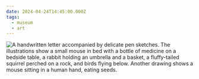 ```yaml
---
date: 2024-04-24T14:45:00.000Z
tags:
  - museum
  - art
---
```

![A handwritten letter accompanied by delicate pen sketches. The illustrations show a small mouse in bed with a bottle of medicine on a bedside table, a rabbit holding an umbrella and a basket, a fluffy-tailed squirrel perched on a rock, and birds flying below. Another drawing shows a mouse sitting in a human hand, eating seeds.](/assets/art/20240424-beatrix-potter.jpg "<i>Beatrix Potter: The Picture Letters</i>")